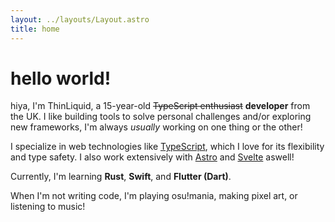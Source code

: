 ```yaml
---
layout: ../layouts/Layout.astro
title: home
---
```

# hello world!

hiya, I'm ThinLiquid, a 15-year-old ~~TypeScript enthusiast~~ **developer** from the UK. I like building
tools to solve personal challenges and/or exploring new frameworks, I'm always *usually* working on one
thing or the other!

I specialize in web technologies like [TypeScript](https://www.typescriptlang.org/), which I love for
its flexibility and type safety. I also work extensively with [Astro](https://astro.build/) and
[Svelte](https://svelte.dev/) aswell!

Currently, I'm learning **Rust**, **Swift**, and **Flutter (Dart)**.

When I'm not writing code, I'm playing osu!mania, making pixel art, or listening to music!
